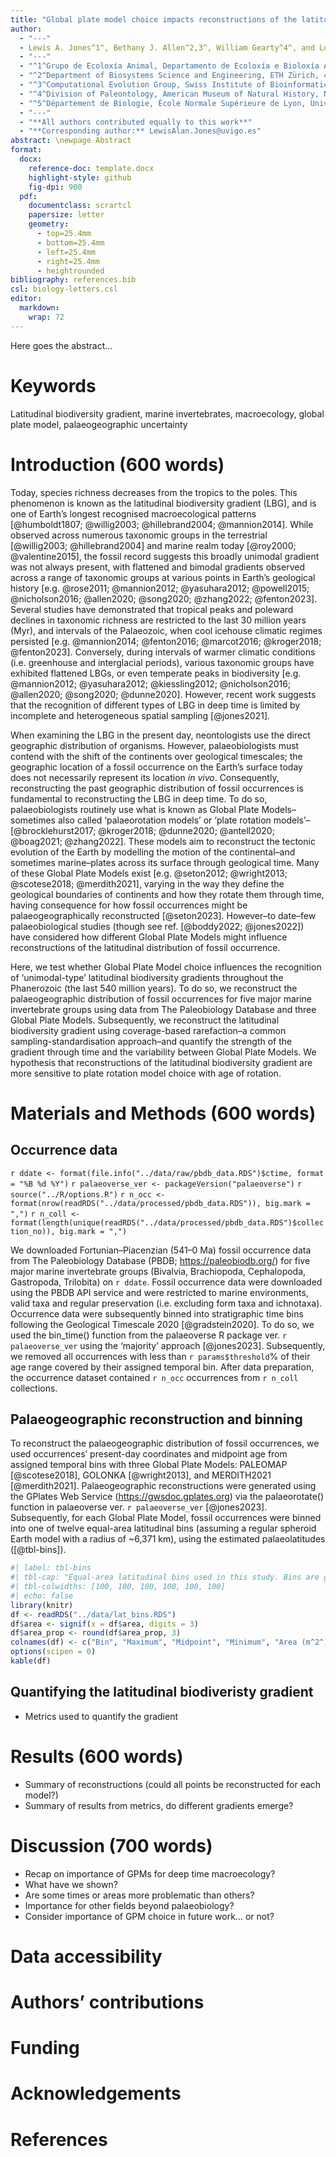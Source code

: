 ```yaml
---
title: "Global plate model choice impacts reconstructions of the latitudinal biodiversity gradient"
author:
  - "---"
  - Lewis A. Jones^1^, Bethany J. Allen^2,3^, William Gearty^4^, and Lucas Buffan^4^
  - "---"
  - "^1^Grupo de Ecoloxía Animal, Departamento de Ecoloxía e Bioloxía Animal, Universidade de Vigo, 36310 Vigo, Spain."
  - "^2^Department of Biosystems Science and Engineering, ETH Zürich, 4058 Basel, Switzerland."
  - "^3^Computational Evolution Group, Swiss Institute of Bioinformatics, 1015 Lausanne, Switzerland."
  - "^4^Division of Paleontology, American Museum of Natural History, New York, NY, 10024 USA."
  - "^5^Département de Biologie, École Normale Supérieure de Lyon, Université Claude Bernard Lyon 1, 69342 Lyon Cedex 07, France."
  - "---"
  - "**All authors contributed equally to this work**"
  - "**Corresponding author:** LewisAlan.Jones@uvigo.es"
abstract: \newpage Abstract
format:
  docx:
    reference-doc: template.docx
    highlight-style: github
    fig-dpi: 900
  pdf:
    documentclass: scrartcl
    papersize: letter
    geometry:
      - top=25.4mm
      - bottom=25.4mm
      - left=25.4mm
      - right=25.4mm
      - heightrounded
bibliography: references.bib
csl: biology-letters.csl
editor: 
  markdown: 
    wrap: 72
---
```


Here goes the abstract...

# Keywords

Latitudinal biodiversity gradient, marine invertebrates, macroecology,
global plate model, palaeogeographic uncertainty

\newpage

# Introduction (600 words)

Today, species richness decreases from the tropics to the poles. This
phenomenon is known as the latitudinal biodiversity gradient (LBG), and
is one of Earth's longest recognised macroecological patterns
[@humboldt1807; @willig2003; @hillebrand2004; @mannion2014]. While
observed across numerous taxonomic groups in the terrestrial
[@willig2003; @hillebrand2004] and marine realm today [@roy2000;
@valentine2015], the fossil record suggests this broadly unimodal
gradient was not always present, with flattened and bimodal gradients
observed across a range of taxonomic groups at various points in Earth's
geological history [e.g. @rose2011; @mannion2012; @yasuhara2012;
@powell2015; @nicholson2016; @allen2020; @song2020; @zhang2022;
@fenton2023]. Several studies have demonstrated that tropical peaks and
poleward declines in taxonomic richness are restricted to the last 30
million years (Myr), and intervals of the Palaeozoic, when cool icehouse
climatic regimes persisted [e.g. @mannion2014; @fenton2016; @marcot2016;
@kroger2018; @fenton2023]. Conversely, during intervals of warmer
climatic conditions (i.e. greenhouse and interglacial periods), various
taxonomic groups have exhibited flattened LBGs, or even temperate peaks
in biodiversity [e.g. @mannion2012; @yasuhara2012; @kiessling2012;
@nicholson2016; @allen2020; @song2020; @dunne2020]. However, recent work
suggests that the recognition of different types of LBG in deep time is
limited by incomplete and heterogeneous spatial sampling [@jones2021].

When examining the LBG in the present day, neontologists use the direct
geographic distribution of organisms. However, palaeobiologists must
contend with the shift of the continents over geological timescales; the
geographic location of a fossil occurrence on the Earth's surface today
does not necessarily represent its location *in vivo*. Consequently,
reconstructing the past geographic distribution of fossil occurrences is
fundamental to reconstructing the LBG in deep time. To do so,
palaeobiologists routinely use what is known as Global Plate
Models--sometimes also called 'palaeorotation models' or 'plate rotation
models'--[@brocklehurst2017; @kroger2018; @dunne2020; @antell2020;
@boag2021; @zhang2022]. These models aim to reconstruct the tectonic
evolution of the Earth by modelling the motion of the continental--and
sometimes marine--plates across its surface through geological time.
Many of these Global Plate Models exist [e.g. @seton2012; @wright2013;
@scotese2018; @merdith2021], varying in the way they define the
geological boundaries of continents and how they rotate them through
time, having consequence for how fossil occurrences might be
palaeogeographically reconstructed [@seton2023]. However--to date--few
palaeobiological studies (though see ref. [@boddy2022; @jones2022]) have
considered how different Global Plate Models might influence
reconstructions of the latitudinal distribution of fossil occurrence.

Here, we test whether Global Plate Model choice influences the
recognition of 'unimodal-type' latitudinal biodiversity gradients
throughout the Phanerozoic (the last 540 million years). To do so, we
reconstruct the palaeogeographic distribution of fossil occurrences for
five major marine invertebrate groups using data from The Paleobiology
Database and three Global Plate Models. Subsequently, we reconstruct the
latitudinal biodiversity gradient using coverage-based rarefaction--a
common sampling-standardisation approach--and quantify the strength of
the gradient through time and the variability between Global Plate
Models. We hypothesis that reconstructions of the latitudinal
biodiversity gradient are more sensitive to plate rotation model choice
with age of rotation.

# Materials and Methods (600 words)

## Occurrence data

<!-- Download data -->

`r ddate <- format(file.info("../data/raw/pbdb_data.RDS")$ctime, format = "%B %d %Y")`
<!-- Palaeoverse version -->
`r palaeoverse_ver <- packageVersion("palaeoverse")`
<!-- Analysis options --> `r source("../R/options.R")`
<!-- Number of occurrences -->
`r n_occ <- format(nrow(readRDS("../data/processed/pbdb_data.RDS")), big.mark = ",")`
<!-- Number of collections -->
`r n_coll <- format(length(unique(readRDS("../data/processed/pbdb_data.RDS")$collection_no)), big.mark = ",")`

We downloaded Fortunian--Piacenzian (541--0 Ma) fossil occurrence data
from The Paleobiology Database (PBDB; <https://paleobiodb.org/>) for
five major marine invertebrate groups (Bivalvia, Brachiopoda,
Cephalopoda, Gastropoda, Trilobita) on `r ddate`. Fossil occurrence data
were downloaded using the PBDB API service and were restricted to marine
environments, valid taxa and regular preservation (i.e. excluding form
taxa and ichnotaxa). Occurrence data were subsequently binned into
stratigraphic time bins following the Geological Timescale 2020
[@gradstein2020]. To do so, we used the bin_time() function from the
palaeoverse R package ver. `r palaeoverse_ver` using the 'majority'
approach [@jones2023]. Subsequently, we removed all occurrences with
less than `r params$threshold`% of their age range covered by their
assigned temporal bin. After data preparation, the occurrence dataset
contained `r n_occ` occurrences from `r n_coll` collections.

## Palaeogeographic reconstruction and binning

To reconstruct the palaeogeographic distribution of fossil occurrences,
we used occurrences' present-day coordinates and midpoint age from
assigned temporal bins with three Global Plate Models: PALEOMAP
[@scotese2018], GOLONKA [@wright2013], and MERDITH2021 [@merdith2021].
Palaeogeographic reconstructions were generated using the GPlates Web
Service (<https://gwsdoc.gplates.org>) via the palaeorotate() function
in palaeoverse ver. `r palaeoverse_ver` [@jones2023]. Subsequently, for
each Global Plate Model, fossil occurrences were binned into one of
twelve equal-area latitudinal bins (assuming a regular spheroid Earth
model with a radius of \~6,371 km), using the estimated palaeolatitudes
([@tbl-bins]).

```r
#| label: tbl-bins
#| tbl-cap: "Equal-area latitudinal bins used in this study. Bins are generated assumming a regular spheroid Earth model with a mean radius of ~6,371 km."
#| tbl-colwidths: [100, 100, 100, 100, 100, 100]
#| echo: false
library(knitr)
df <- readRDS("../data/lat_bins.RDS")
df$area <- signif(x = df$area, digits = 3)
df$area_prop <- round(df$area_prop, 3)
colnames(df) <- c("Bin", "Maximum", "Midpoint", "Minimum", "Area (m^2^)", "Proportion of Area")
options(scipen = 0)
kable(df)
```

## Quantifying the latitudinal biodiveristy gradient

-   Metrics used to quantify the gradient

# Results (600 words)

-   Summary of reconstructions (could all points be reconstructed for
    each model?)
-   Summary of results from metrics, do different gradients emerge?

# Discussion (700 words)

-   Recap on importance of GPMs for deep time macroecology?
-   What have we shown?
-   Are some times or areas more problematic than others?
-   Importance for other fields beyond palaeobiology?
-   Consider importance of GPM choice in future work... or not?

# Data accessibility

# Authors' contributions

# Funding

# Acknowledgements

# References

